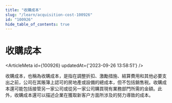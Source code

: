 ```yaml
---
title: "收購成本"
slug: "/learn/acquisition-cost-100926"
id: "100926"
hide_table_of_contents: true
---
```



# 收購成本

<ArticleMeta id={100926} updatedAt={'2023-09-26 13:58:51'} />
<div className='border-solid border-b border-t-0 my-4 border-[var(--ifm-color-gray-300)]' />

收購成本，也稱為收購成本，是指在調整折扣、激勵措施、結算費用和其他必要支出之前，公司在其賬簿上認可的房地產或設備的總成本，但不包括銷售税。收購成本還可能包括接管另一家公司或從另一家公司購買現有業務部門所需的金額。此外，收購成本還可以描述企業在獲取新客户方面所涉及的努力導致的成本。
